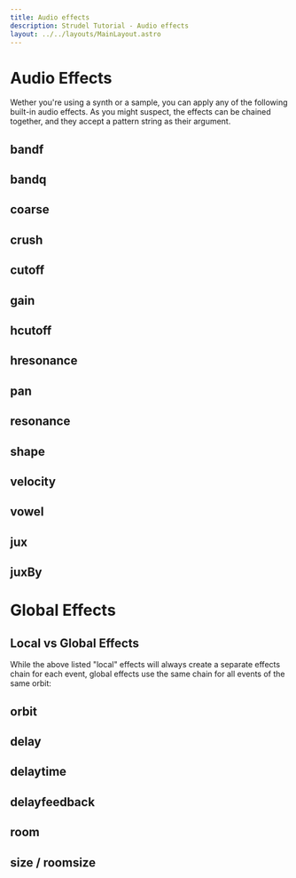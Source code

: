 ```yaml
---
title: Audio effects
description: Strudel Tutorial - Audio effects
layout: ../../layouts/MainLayout.astro
---
```



# Audio Effects

Wether you're using a synth or a sample, you can apply any of the following built-in audio effects.
As you might suspect, the effects can be chained together, and they accept a pattern string as their argument.

## bandf

<JsDoc client:idle name="bandf" h={0} />

## bandq

<JsDoc client:idle name="bandq" h={0} />

## coarse

<JsDoc client:idle name="coarse" h={0} />

## crush

<JsDoc client:idle name="crush" h={0} />

## cutoff

<JsDoc client:idle name="cutoff" h={0} />

## gain

<JsDoc client:idle name="gain" h={0} />

## hcutoff

<JsDoc client:idle name="hcutoff" h={0} />

## hresonance

<JsDoc client:idle name="hresonance" h={0} />

## pan

<JsDoc client:idle name="pan" h={0} />

## resonance

<JsDoc client:idle name="resonance" h={0} />

## shape

<JsDoc client:idle name="shape" h={0} />

## velocity

<JsDoc client:idle name="velocity" h={0} />

## vowel

<JsDoc client:idle name="vowel" h={0} />

## jux

<JsDoc client:idle name="jux" h={0} />

## juxBy

<JsDoc client:idle name="juxBy" h={0} />

# Global Effects

## Local vs Global Effects

While the above listed "local" effects will always create a separate effects chain for each event,
global effects use the same chain for all events of the same orbit:

## orbit

<JsDoc client:idle name="orbit" h={0} />

## delay

<JsDoc client:idle name="delay" h={0} />

## delaytime

<JsDoc client:idle name="delaytime" h={0} />

## delayfeedback

<JsDoc client:idle name="delayfeedback" h={0} />

## room

<JsDoc client:idle name="room" h={0} />

## size / roomsize

<JsDoc client:idle name="size" h={0} />
